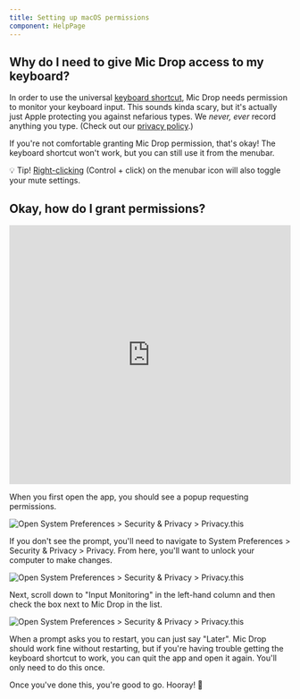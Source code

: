```yaml
---
title: Setting up macOS permissions
component: HelpPage
---
```



<Panel>

## Why do I need to give Mic Drop access to my keyboard?

In order to use the universal [keyboard shortcut](/help/keyboard-shortcut), Mic Drop needs permission to monitor your keyboard input. This sounds kinda scary, but it's actually just Apple protecting you against nefarious types. We _never, ever_ record anything you type. (Check out our [privacy policy](/privacy).)

If you're not comfortable granting Mic Drop permission, that's okay! The keyboard shortcut won't work, but you can still use it from the menubar.

💡 Tip! [Right-clicking](https://support.apple.com/en-us/HT207700) (Control + click) on the menubar icon will also toggle your mute settings.

## Okay, how do I grant permissions?

<iframe
  src="https://player.vimeo.com/video/402740582"
  width="640"
  height="463"
  frameborder="0"
  allow="autoplay; fullscreen"
  allowfullscreen
  style="max-width: 100%;"
></iframe>

When you first open the app, you should see a popup requesting permissions.

![Open System Preferences > Security & Privacy > Privacy.this](/images/1-system-preferences.png)

If you don't see the prompt, you'll need to navigate to System Preferences > Security & Privacy > Privacy. From here, you'll want to unlock your computer to make changes.

![Open System Preferences > Security & Privacy > Privacy.this](/images/2-3-unlock.png)

Next, scroll down to "Input Monitoring" in the left-hand column and then check the box next to Mic Drop in the list.

![Open System Preferences > Security & Privacy > Privacy.this](/images/4-5-authorise.png)

When a prompt asks you to restart, you can just say "Later". Mic Drop should work fine without restarting, but if you're having trouble getting the keyboard shortcut to work, you can quit the app and open it again. You'll only need to do this once.

Once you've done this, you're good to go. Hooray! 🎉

</Panel>

